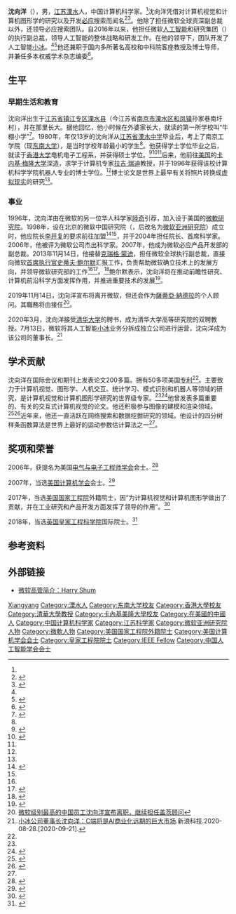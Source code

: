 {{noteTA
|G2=IT
|1=zh-cn:必应 ;zh-hk:Bing ;zh-tw:Bing
}}
{{Infobox person
| name = 沈向洋<br/>Harry Shum
| image = Harry Shum.jpg
| image_size = 180px
| birth_date = {{birth year and age|1966|10}}<ref name="gazette">
{{cite news|url= http://www.post-gazette.com/businessnews/2006/11/26/As-CMU-Internet-experts-discover-China-s-growing-prosperity-abets-more-freedoms-but-there-are-limits/stories/200611260167|title= As CMU Internet experts discover, China's growing prosperity abets more freedoms, but there are limits|work= Pittsburgh Post-Gazette|first= Dan|last= Fitzpatrick|date= 2006-11-26|quote= Harry Shum, a 39-year-old CMU grad who runs Microsoft's Chinese research lab in Beijing.|access-date= 2019-02-24|archive-url= https://web.archive.org/web/20160304073030/http://www.post-gazette.com/businessnews/2006/11/26/As-CMU-Internet-experts-discover-China-s-growing-prosperity-abets-more-freedoms-but-there-are-limits/stories/200611260167|archive-date= 2016-03-04|dead-url= no}}
</ref>
| birth_place = {{CHN}}[[江苏省|江苏省]][[镇江专区|镇江专区]][[溧水县|溧水县]]
| nationality = {{PRC}}（香港）
| alma_mater = [[东南大学|南京工学院]]，[[香港大学|香港大学]]，[[卡内基·梅隆大学|卡内基·梅隆大学]]
| employer = 
| awards = 美国[[电气与电子工程师学会|电气与电子工程师学会]]院士<br/>[[计算机协会|计算机协会]]院士<br/>[[英国|英国]][[皇家工程科学院|皇家工程科学院]]院士
}}

'''沈向洋'''（{{bd|1966年|10月||}}），男，[[江苏省|江苏]][[溧水县|溧水]]人，中国计算机科学家。<ref name="techqq" />沈向洋凭借对计算机视觉和计算机图形学的研究以及开发[[必应|必应]]搜索而闻名<ref>
{{Cite web|url=http://research.microsoft.com/en-us/people/hshum/|title=Harry Shum|publisher=Microsoft Research|accessdate=2013-12-30|archive-url=https://web.archive.org/web/20131231000235/http://research.microsoft.com/en-us/people/hshum/|archive-date=2013-12-31|dead-url=no}}
</ref><ref>{{Cite web|url=http://microsoft-news.com/bings-harry-shum-bags-the-2014-outstanding-technical-leadership-award-at-microsoft/|title=Bing’s Harry Shum Bags The 2014 Outstanding Technical Leadership Award|publisher=microsoft-news.com|accessdate=2019-02-24|archive-date=2015-08-15|archive-url=https://web.archive.org/web/20150815104110/http://microsoft-news.com/bings-harry-shum-bags-the-2014-outstanding-technical-leadership-award-at-microsoft/|dead-url=no}}</ref>。他除了担任微软全球资深副总裁以外，还领导必应搜索团队。自2016年以来，他担任微软[[人工智能|人工智能]]和研究集团（{{lang|en|Microsoft AI & Research Group}}）的执行副总裁，领导人工智能的整体战略和研发工作。在他的领导下，团队开发了人工智能[[小冰|小冰]]。<ref name="jschina"/><ref>{{Cite web|title=Microsoft expands artificial intelligence (AI) efforts with creation of new Microsoft AI and Research Group|url=https://news.microsoft.com/2016/09/29/microsoft-expands-artificial-intelligence-ai-efforts-with-creation-of-new-microsoft-ai-and-research-group/|publisher=Microsoft|accessdate=2016-09-29|archive-url=https://web.archive.org/web/20160930093057/http://news.microsoft.com/2016/09/29/microsoft-expands-artificial-intelligence-ai-efforts-with-creation-of-new-microsoft-ai-and-research-group/|archive-date=2016-09-30|dead-url=no}}</ref>他还兼职于国内多所著名高校和中科院客座教授及博士导师，并兼任多本权威学术杂志编委<ref name="dndx">{{Cite news|url=http://seuaa.seu.edu.cn/2013/1231/c1626a20317/pagem.htm|title=沈向洋校友出任微软全球执行副总裁，东南大学向沈向洋校友表示热烈祝贺|author=|date=2013-12-31|work=东南大学校友总会|accessdate=|archive-date=2019-02-24|archive-url=https://web.archive.org/web/20190224140123/http://seuaa.seu.edu.cn/2013/1231/c1626a20317/pagem.htm|dead-url=no}}</ref>。

== 生平 ==
=== 早期生活和教育 ===
沈向洋出生于[[江苏省|江苏省]][[镇江专区|镇江专区]][[溧水县|溧水县]]（今江苏省[[南京市|南京市]][[溧水区|溧水区]][[和凤镇|和凤镇]]孙家巷南圩村），并在那里长大。据他回忆，他小时候在外婆家长大，就读的第一所学校叫“牛棚小学”<ref name="jschina">{{Cite news|url=http://news.jschina.com.cn/zt2017/fzdh/surenlundao/201705/t20170503_449905.shtml|title=微软执行副总裁沈向洋：“我每次回家乡都看到江苏不断发展”|author=沈峥嵘|date=2017-05-03|work=中国江苏网|accessdate=|archive-url=https://web.archive.org/web/20170910140239/http://news.jschina.com.cn/zt2017/fzdh/surenlundao/201705/t20170503_449905.shtml|archive-date=2017-09-10|dead-url=no}}</ref>。1980年，年仅13岁的沈向洋从[[江苏省溧水中学|江苏省溧水中学]]毕业后，考上了南京工学院（现[[东南大学|东南大学]]），是当时学校年龄最小的学生<ref name="jschina" />。他获得学士学位毕业之后，就读于[[香港大学|香港大学]]电机电子工程系，并获得硕士学位。<ref>{{Cite web|url=http://www.msra.cn/zh-cn/um/events/21ccc/2006/EN_sp5.htm|title=Harry Shum|publisher=Microsoft Research Asia|access-date=2019-02-24|archive-url=https://web.archive.org/web/20160304083505/http://www.msra.cn/zh-cn/um/events/21ccc/2006/EN_sp5.htm|archive-date=2016-03-04|dead-url=no}}</ref><ref name="Seattle Times">{{Cite news|url=http://seattletimes.com/html/localnews/2014895165_censussideone28m.html|title=Harry Shums of the world find many ways to succeed|work=Seattle Times|first=Kristi|author=Heim|date=April 27, 2011|quote=Shum, 44, grew up in Shanghai and came to the U.S. in 1991 to study robotics at Carnegie Mellon University.|deadurl=yes|archiveurl=https://web.archive.org/web/20131230234010/http://seattletimes.com/html/localnews/2014895165_censussideone28m.html|archivedate=2013-12-30}}</ref><ref name="hexun" />后来，他前往[[美国|美国]]的[[卡内基·梅隆大学|卡内基·梅隆大学]]深造，求学于计算机专家[[拉吉·瑞迪|拉吉·瑞迪]]教授，并于1996年获得该校计算机科学学院机器人专业的博士学位。<ref name="Seattle Times" />博士论文是世界上最早有关将照片转换成[[虚拟现实|虚拟现实]]的研究<ref name="jschina" />。

=== 事业 ===
1996年，沈向洋由在微软的另一位华人科学家[[陸奇|陸奇]]引荐，加入设于美国的[[微軟研究院|微軟研究院]]。1998年，设在北京的微软中国研究院（{{Lang|en|Microsoft Research China}}，后改名为[[微软亚洲研究院|微软亚洲研究院]]）成立时，他应院长[[李开复|李开复]]的要求前往加盟<ref name="hexun">{{cite news|title=沈向洋：在微软我是级别最高的中国员工|url=http://tech.hexun.com/2007-10-30/100984854.html|accessdate=2014-02-26|newspaper=和讯网|archive-url=https://web.archive.org/web/20140302020919/http://tech.hexun.com/2007-10-30/100984854.html|archive-date=2014-03-02|dead-url=no}}</ref><ref name="gazette" />，并于2004年担任院长、首席科学家。2006年，他被评为微软公司杰出科学家。2007年，他成为微软必应产品开发部的副总裁。2013年11月14日，他接替[[克瑞格·蒙迪|克瑞格·蒙迪]]，担任微软全球执行副总裁，直接向微软[[首席执行官|首席执行官]][[史蒂夫·鲍尔默|史蒂夫·鲍尔默]]汇报工作，负责帮助微软确立技术上的发展方向，并领导微软研究部的工作<ref name="techqq" /><ref>{{Cite web|url=http://news.microsoft.com/exec/harry-shum/|title=Harry Shum|publisher=Microsoft Corporation|access-date=2019-02-24|archive-url=https://web.archive.org/web/20190115054224/https://news.microsoft.com/exec/harry-shum/|archive-date=2019-01-15|dead-url=no}}</ref>。<ref>{{Cite web|title=Steve Ballmer email on new roles for Eric Rudder and Harry Shum|url=http://www.microsoft.com/en-us/news/press/2013/nov13/11-13execnews.aspx|publisher=Microsoft|accessdate=2013-11-13|archive-url=https://web.archive.org/web/20131114014848/http://www.microsoft.com/en-us/news/press/2013/nov13/11-13execnews.aspx|archive-date=2013-11-14|dead-url=no}}</ref>鲍尔默表示，沈向洋将在推动前瞻性研究、计算机前沿科学方面发挥作用，并推进重要技术的发展<ref name="techqq">{{cite news|title=沈向洋升任微软全球执行副总裁 管理微软研究院|url=http://tech.qq.com/a/20131114/006750.htm|accessdate=2014-02-26|newspaper=腾讯科技|author=娄池|archive-url=https://web.archive.org/web/20140301231503/http://tech.qq.com/a/20131114/006750.htm|archive-date=2014-03-01|dead-url=no}}</ref>。

2019年11月14日，沈向洋宣布将离开微软，但还会作为[[薩蒂亞·納德拉|薩蒂亞·納德拉]]的个人顾问。其職務将由{{en-link|凯文·斯科特|Kevin Scott (computer scientist)}}接任<ref>[https://m.thepaper.cn/newsDetail_forward_4949372 微软级别最高的中国员工沈向洋宣布离职，继续担任盖茨顾问]</ref>。

2020年3月，沈向洋接受[[清华大学|清华大学]]的聘书，成为清华大学高等研究院的双聘教授。7月13日，微软将其人工智能[[小冰|小冰]]业务分拆成独立公司进行运营，沈向洋成为该公司的董事长。<ref>[https://tech.sina.com.cn/it/2020-08-28/doc-iivhuipp1091440.shtml 小冰公司董事长沈向洋：C端将是AI商业化远期的巨大市场].新浪科技.2020-08-28.[2020-09-21].</ref>

== 学术贡献 ==
沈向洋在国际会议和期刊上发表论文200多篇。拥有50多项美国[[专利|专利]]<ref name="techqq" />。主要致力于计算机视觉、图形学、人机交互、统计学习、模式识别和机器人等领域的研究，是计算机视觉和计算机图形学研究的世界级专家。<ref name="techqq" /><ref>{{Cite journal|title=Human Intention Modeling and Interactive Computer Vision|url=https://doi.org/10.1109/IROS.2006.282193|last=Shum|first=Harry|date=October 2006|journal=2006 IEEE/RSJ International Conference on Intelligent Robots and Systems|publisher=IEEE|doi=10.1109/iros.2006.282193}}</ref>他曾发表多篇重要的、有关{{Le|ACM SIGGRAPH|ACM SIGGRAPH}}的交互式计算机视觉的论文。他还积极参与图像的建模和渲染领域。<ref>{{Cite web|title=Image-Based Rendering|url=https://www.amazon.com/Image-Based-Rendering-Heung-Yeung-Shing-Chow-Hardcover/dp/B00YDK76OG|publisher=Amazon.com|access-date=2019-02-24|archive-url=https://web.archive.org/web/20160224062557/http://www.amazon.com/Image-Based-Rendering-Heung-Yeung-Shing-Chow-Hardcover/dp/B00YDK76OG|archive-date=2016-02-24|dead-url=no}}
</ref><ref>{{Cite web|title=Visual Computing -- Convergence of Computer Graphics and Computer Vision|url=http://drops.dagstuhl.de/opus/volltexte/2008/1503|publisher=Schloss Dagstuhl|accessdate=2009-10-31|archive-url=https://web.archive.org/web/20090808163107/http://drops.dagstuhl.de/opus/volltexte/2008/1503/|archive-date=2009-08-08|dead-url=no}}
</ref>近年来，他还一直活跃在网络搜索和数据挖掘研究的领域。他设计的四分树样条函数算法是世界上最好的运动参数估计算法之一<ref name="techqq" />。

== 奖项和荣誉 ==
2006年，获提名为美国[[电气与电子工程师学会|电气与电子工程师学会]]会士。<ref>{{Cite web|title=IEEE - Fellows - S|url=http://www.ieee.org/web/membership/fellows/Alphabetical/sfellows.html|publisher=IEEE.org|accessdate=2009-10-31|archive-url=https://web.archive.org/web/20090614053309/http://www.ieee.org/web/membership/fellows/Alphabetical/sfellows.html|archive-date=2009-06-14|dead-url=yes}}</ref>

2007年，当选[[美国计算机学会|美国计算机学会]]会士。<ref>
{{Cite web|title=ACM: Fellows Award / Harry Shum|url=http://fellows.acm.org/fellow_citation.cfm?id=4767844&srt=all|publisher=ACM.org|accessdate=2009-10-31|archive-url=https://web.archive.org/web/20071214203612/http://fellows.acm.org/fellow_citation.cfm?id=4767844&srt=all|archive-date=2007-12-14|dead-url=no}}
</ref>

2017年，当选[[美国国家工程院|美国国家工程院]]外籍院士，因“为计算机视觉和计算机图形学做出了贡献，并在工业研究和产品开发方面发挥了领导的作用”。<ref>{{Cite web|url=https://www.nae.edu/Projects/MediaRoom/20095/164396/165210.aspx|title=National Academy of Engineering Elects 84 Members and 22 Foreign Members|author=|date=|work=NAE Website|access-date=2017-03-05|archive-url=https://web.archive.org/web/20170309031546/https://www.nae.edu/Projects/MediaRoom/20095/164396/165210.aspx|archive-date=2017-03-09|dead-url=no}}
</ref>

2018年，当选[[英国|英国]][[皇家工程科学院|皇家工程科学院]]国际院士。<ref name="NF2018">{{Cite web|title=50 engineering leaders become Fellows of the Royal Academy of Engineering|url=https://www.raeng.org.uk/newfellows2018|accessdate=2018-09-21|archive-url=https://web.archive.org/web/20180921190904/https://www.raeng.org.uk/newfellows2018|archive-date=2018-09-21|dead-url=yes}}</ref>

== 参考资料 ==
{{Reflist|2}}

== 外部链接 ==
* [http://www.microsoft.com/en-us/news/exec/shum/ 微软高管简介：Harry Shum] {{Wayback|url=http://www.microsoft.com/en-us/news/exec/shum/ |date=20140812202017 }}

{{Portal|微软}}
{{Microsoft}}
{{中国人工智能学会会士}}

{{Authority control}}
{{DEFAULTSORT:Shen, Xiangyang}}
[[Category:沈姓|Xiangyang]]
[[Category:溧水人|Category:溧水人]]
[[Category:东南大学校友|Category:东南大学校友]]
[[Category:香港大學校友|Category:香港大學校友]]
[[Category:清華大學教授|Category:清華大學教授]]
[[Category:卡內基美隆大學校友|Category:卡內基美隆大學校友]]
[[Category:在美國的中國人|Category:在美國的中國人]]
[[Category:中国计算机科学家|Category:中国计算机科学家]]
[[Category:江苏科学家|Category:江苏科学家]]
[[Category:微软亚洲研究院人物|Category:微软亚洲研究院人物]]
[[Category:微軟人物|Category:微軟人物]]
[[Category:美国国家工程院外籍院士|Category:美国国家工程院外籍院士]]
[[Category:美国计算机学会会士|Category:美国计算机学会会士]]
[[Category:皇家工程院院士|Category:皇家工程院院士]]
[[Category:IEEE_Fellow|Category:IEEE Fellow]]
[[Category:中国人工智能学会会士|Category:中国人工智能学会会士]]